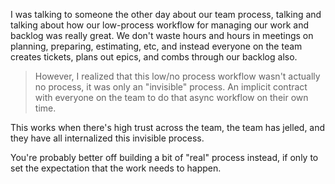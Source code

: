 I was talking to someone the other day about our team process, talking and
talking about how our low-process workflow for managing our work and backlog was
really great. We don't waste hours and hours in meetings on planning, preparing,
estimating, etc, and instead everyone on the team creates tickets, plans out
epics, and combs through our backlog also.

> However, I realized that this low/no process workflow wasn't actually no
> process, it was only an "invisible" process. An implicit contract with
> everyone on the team to do that async workflow on their own time.

This works when there's high trust across the team, the team has jelled, and
they have all internalized this invisible process.

You're probably better off building a bit of "real" process instead, if only to
set the expectation that the work needs to happen.
